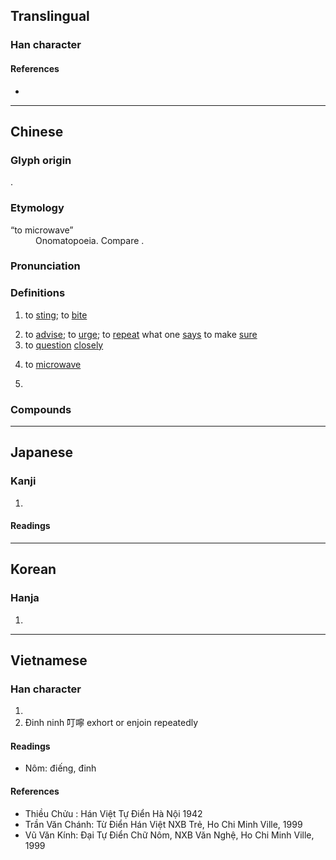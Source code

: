 {{character info/new}}
==Translingual==

===Han character===
{{Han char|rn=30|rad=口|as=02|sn=5|four=61020|canj=RMN|ids=⿱口丁}}

====References====
* {{Han ref|kx=0172.110|dkj=03244|dj=0383.060|hdz=10568.010|uh=53EE|ud=21486|bh=A56D|bd=42349}}

----

==Chinese==
{{zh-forms|alt=丁-second round simplified}}

===Glyph origin===
{{Han etym}}
{{Han compound|丁|口|c1=p|c2=s|ls=psc}}.

===Etymology===
; &ldquo;to microwave&rdquo;
: Onomatopoeia. Compare {{cog|ja|-}} {{ja-r|[[チン]] する}}.

===Pronunciation===
{{zh-pron
|m=dīng
|c=ding1
|mn=teng/tin
|mc=y
|oc=y
|cat=v
}}

===Definitions===
{{zh-hanzi}}

# {{lb|zh|of [[insect]]s}} to [[sting]]; to [[bite]]
# to [[advise]]; to [[urge]]; to [[repeat]] what one [[say]]s to make [[sure]]
# to [[question]] [[closely]]
# {{lb|zh|informal}} to [[microwave]] {{gloss|heat in a microwave oven}}
#: {{zh-x|叮飯|microwave rice}}
# {{n-g|Used in [[onomatopoeia]].}}

===Compounds===
{{zh-der|千叮萬囑|叮叮咚咚|叮叮噹噹|叮咚叮咚|叮問|叮噹|叮噹作響|叮嚀|叮囑|咭叮噹|小叮噹|螞蚍叮腿|軟不叮噹|響叮噹|麻蚍叮腿}}

----

==Japanese==

===Kanji===
{{ja-kanji|grade=|rs=口02}}

# {{rfdef|ja|sort=口02}}

====Readings====
{{ja-readings
|on=てい
|kun=ねんご-ろ, たのむ, さす
}}

----

==Korean==

===Hanja===
{{ko-hanja|hangeul=정|rv=jeong|mr=chŏng}}

# {{rfdef|ko|sort=口02}}

----

==Vietnamese==

===Han character===
{{vi-hantu|đinh|rs=口02}}

# {{rfdef|vi|sort=口02}}
# Đinh ninh 叮嚀 exhort or enjoin repeatedly

====Readings====
* Nôm: điếng, đinh

====References====
* Thiều Chửu : Hán Việt Tự Điển Hà Nội 1942
* Trần Văn Chánh: Từ Điển Hán Việt NXB Trẻ, Ho Chi Minh Ville, 1999
* Vũ Văn Kính: Đại Tự Điển Chữ Nôm, NXB Văn Nghệ, Ho Chi Minh Ville, 1999